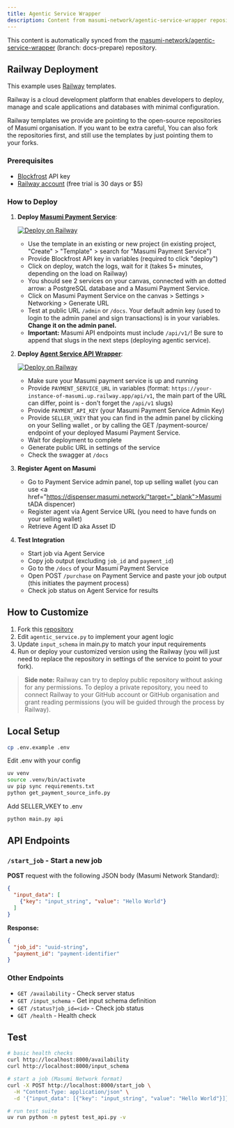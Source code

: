 ```yaml
---
title: Agentic Service Wrapper
description: Content from masumi-network/agentic-service-wrapper repository
---
```



<Callout type="info">
  This content is automatically synced from the <a href="https://github.com/masumi-network/agentic-service-wrapper" target="_blank" rel="noopener noreferrer">masumi-network/agentic-service-wrapper</a> (branch: docs-prepare) repository.
</Callout>

## Railway Deployment

This example uses <a href="https://railway.com?referralCode=pa1ar" target="_blank">Railway</a> templates. 

Railway is a cloud development platform that enables developers to deploy, manage and scale applications and databases with minimal configuration.

Railway templates we provide are pointing to the open-source repositories of Masumi organisation. If you want to be extra careful, You can also fork the repositories first, and still use the templates by just pointing them to your forks. 

### Prerequisites

- <a href="https://blockfrost.io/" target="_blank">Blockfrost</a> API key
- <a href="https://railway.com?referralCode=pa1ar" target="_blank">Railway account</a> (free trial is 30 days or $5)

### How to Deploy

1. **Deploy <a href="https://github.com/masumi-network/masumi-payment-service" target="_blank">Masumi Payment Service</a>**:  

    [![Deploy on Railway](https://railway.com/button.svg)](https://railway.com/deploy/masumi-payment-service-official?referralCode=padierfind)
   - Use the template in an existing or new project (in existing project, "Create" > "Template" > search for "Masumi Payment Service")
   - Provide Blockfrost API key in variables (required to click "deploy")
   - Click on deploy, watch the logs, wait for it (takes 5+ minutes, depending on the load on Railway)
   - You should see 2 services on your canvas, connected with an dotted arrow: a PostgreSQL database and a Masumi Payment Service.
   - Click on Masumi Payment Service on the canvas > Settings > Networking > Generate URL
   - Test at public URL `/admin` or `/docs`. Your default admin key (used to login to the admin panel and sign transactions) is in your variables. **Change it on the admin panel.**
   - **Important:** Masumi API endpoints must include `/api/v1/`!  Be sure to append that slugs in the next steps (deploying agentic service).

2. **Deploy <a href="https://github.com/masumi-network/agentic-service-wrapper" target="_blank">Agent Service API Wrapper</a>**:  

    [![Deploy on Railway](https://railway.com/button.svg)](https://railway.com/deploy/masumi-compliant-service-api-official?referralCode=padierfind)
   - Make sure your Masumi payment service is up and running
   - Provide `PAYMENT_SERVICE_URL` in variables (format: `https://your-instance-of-masumi.up.railway.app/api/v1`, the main part of the URL can differ, point is - don't forget the `/api/v1` slugs)
   - Provide `PAYMENT_API_KEY` (your Masumi Payment Service Admin Key)
   - Provide `SELLER_VKEY` that you can find in the admin panel by clicking on your Selling wallet , or by calling the GET /payment-source/ endpoint of your deployed Masumi Payment Service. 
   - Wait for deployment to complete
   - Generate public URL in settings of the service
   - Check the swagger at `/docs`

3. **Register Agent on Masumi**
   - Go to Payment Service admin panel, top up selling wallet (you can use <a href="https://dispenser.masumi.network/"target="_blank">Masumi tADA dispencer</a>)
   - Register agent via Agent Service URL (you need to have funds on your selling wallet)
   - Retrieve Agent ID aka Asset ID

4. **Test Integration**
   - Start job via Agent Service
   - Copy job output (excluding `job_id` and `payment_id`)
   - Go to the `/docs` of your Masumi Payment Service
   - Open POST `/purchase` on Payment Service and paste your job output (this initiates the payment process)
   - Check job status on Agent Service for results

## How to Customize

1. Fork this <a href="https://github.com/masumi-network/agentic-service-wrapper" target="_blank">repository</a>
2. Edit `agentic_service.py` to implement your agent logic
3. Update `input_schema` in main.py to match your input requirements
4. Run or deploy your customized version using the Railway (you will just need to replace the repository in settings of the service to point to your fork).

> **Side note:** Railway can try to deploy public repository without asking for any permissions. To deploy a private repository, you need to connect Railway to your GitHub account or GitHub organisation and grant reading permissions (you will be guided through the process by Railway).

## Local Setup

```bash
cp .env.example .env
```

Edit .env with your config

```bash
uv venv
source .venv/bin/activate
uv pip sync requirements.txt
python get_payment_source_info.py
``` 

Add SELLER_VKEY to .env

```bash
python main.py api
```

## API Endpoints

### `/start_job` - Start a new job
**POST** request with the following JSON body (Masumi Network Standard):

```json
{
  "input_data": [
    {"key": "input_string", "value": "Hello World"}
  ]
}
```

**Response:**
```json
{
  "job_id": "uuid-string",
  "payment_id": "payment-identifier"
}
```

### Other Endpoints
- `GET /availability` - Check server status
- `GET /input_schema` - Get input schema definition
- `GET /status?job_id=<id>` - Check job status
- `GET /health` - Health check

## Test

```bash
# basic health checks
curl http://localhost:8000/availability
curl http://localhost:8000/input_schema

# start a job (Masumi Network format)
curl -X POST http://localhost:8000/start_job \
  -H "Content-Type: application/json" \
  -d '{"input_data": [{"key": "input_string", "value": "Hello World"}]}'

# run test suite
uv run python -m pytest test_api.py -v
```
